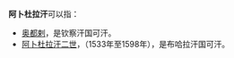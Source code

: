 '''阿卜杜拉汗'''可以指：
* [[奥都剌|奥都剌]]，是钦察汗国可汗。
* [[阿卜杜拉汗二世|阿卜杜拉汗二世]]，（1533年至1598年），是布哈拉汗国可汗。 
{{disambig|cat=五字人名消歧义}}